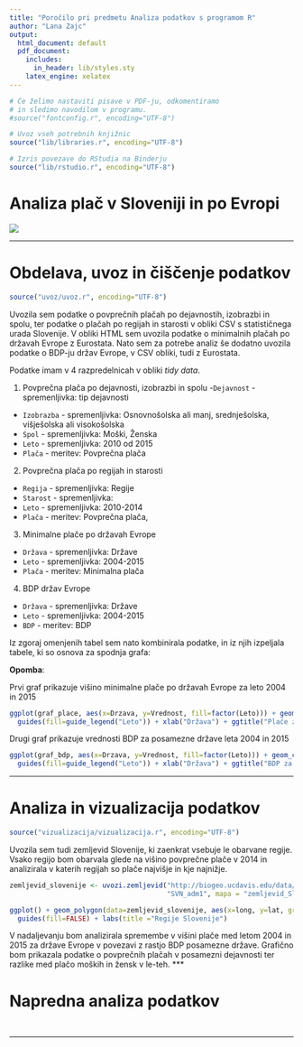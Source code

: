 ```yaml
---
title: "Poročilo pri predmetu Analiza podatkov s programom R"
author: "Lana Zajc"
output:
  html_document: default
  pdf_document:
    includes:
      in_header: lib/styles.sty
    latex_engine: xelatex
---
```


```r
# Če želimo nastaviti pisave v PDF-ju, odkomentiramo
# in sledimo navodilom v programu.
#source("fontconfig.r", encoding="UTF-8")

# Uvoz vseh potrebnih knjižnic
source("lib/libraries.r", encoding="UTF-8")
```

```r
# Izris povezave do RStudia na Binderju
source("lib/rstudio.r", encoding="UTF-8")
```

# Analiza plač v Sloveniji in po Evropi



![](slike/payday.jpg)

***

# Obdelava, uvoz in čiščenje podatkov

```r
source("uvoz/uvoz.r", encoding="UTF-8")
```

Uvozila sem podatke o povprečnih plačah po dejavnostih, izobrazbi in spolu, ter podatke o plačah po regijah in starosti v obliki CSV s statističnega urada Slovenije. V obliki HTML sem uvozila podatke o minimalnih plačah po državah Evrope z Eurostata. Nato sem za potrebe analiz še dodatno uvozila podatke o BDP-ju držav Evrope, v CSV obliki, tudi z Eurostata. 

Podatke imam v 4 razpredelnicah v obliki *tidy data*.

1. Povprečna plača po dejavnosti, izobrazbi in spolu
  -`Dejavnost` - spremenljivka: tip dejavnosti
  - `Izobrazba` - spremenljivka: Osnovnošolska ali manj, srednješolska, višješolska ali visokošolska
  - `Spol` - spremenljivka: Moški, Ženska
  - `Leto` - spremenljivka: 2010 od 2015
  - `Plača` - meritev: Povprečna plača

2. Povprečna plača po regijah in starosti
  - `Regija` - spremenljivka: Regije
  - `Starost` - spremenljivka: 
  - `Leto` - spremenljivka: 2010-2014
  - `Plača` - meritev: Povprečna plača,

3. Minimalne plače po državah Evrope
  - `Država` - spremenljivka: Države
  - `Leto` - spremenljivka: 2004-2015
  - `Plača` - meritev: Minimalna plača

4. BDP držav Evrope
  - `Država` - spremenljivka: Države
  - `Leto` - spremenljivka: 2004-2015
  - `BDP` - meritev: BDP

Iz zgoraj omenjenih tabel sem nato kombinirala podatke, in iz njih izpeljala tabele, ki so osnova za spodnja grafa: 

**Opomba**: 

Prvi graf prikazuje višino minimalne plače po državah Evrope za leto 2004 in 2015

```r
ggplot(graf_place, aes(x=Drzava, y=Vrednost, fill=factor(Leto))) + geom_col(position="dodge") + coord_flip() +
  guides(fill=guide_legend("Leto")) + xlab("Država") + ggtitle("Plače za leto 2004 in 2015 po državah")
```


Drugi graf prikazuje vrednosti BDP za posamezne države leta 2004 in 2015
```r
ggplot(graf_bdp, aes(x=Drzava, y=Vrednost, fill=factor(Leto))) + geom_col(position="dodge") + coord_flip() +
  guides(fill=guide_legend("Leto")) + xlab("Država") + ggtitle("BDP za leto 2004 in 2015 po državah") 

```

***

# Analiza in vizualizacija podatkov

```r
source("vizualizacija/vizualizacija.r", encoding="UTF-8")
```

Uvozila sem tudi zemljevid Slovenije, ki zaenkrat vsebuje le obarvane regije. Vsako regijo bom obarvala glede na višino povprečne plače v 2014 in analizirala v katerih regijah so plače najvišje in kje najnižje. 

```r
zemljevid_slovenije <- uvozi.zemljevid("http://biogeo.ucdavis.edu/data/gadm2.8/shp/SVN_adm_shp.zip",
                                       "SVN_adm1", mapa = "zemljevid_Slovenije", encoding = "Windows-1250") %>% fortify()

ggplot() + geom_polygon(data=zemljevid_slovenije, aes(x=long, y=lat, group=group, fill=id)) +
  guides(fill=FALSE) + labs(title ="Regije Slovenije")
```


V nadaljevanju bom analizirala spremembe v višini plače med letom 2004 in 2015 za države Evrope v povezavi z rastjo BDP posamezne države. 
Grafično bom prikazala podatke o povprečnih plačah v posamezni dejavnosti ter razlike med plačo moških in žensk v le-teh. 
***

# Napredna analiza podatkov

```
```

```

```

***

```
```
